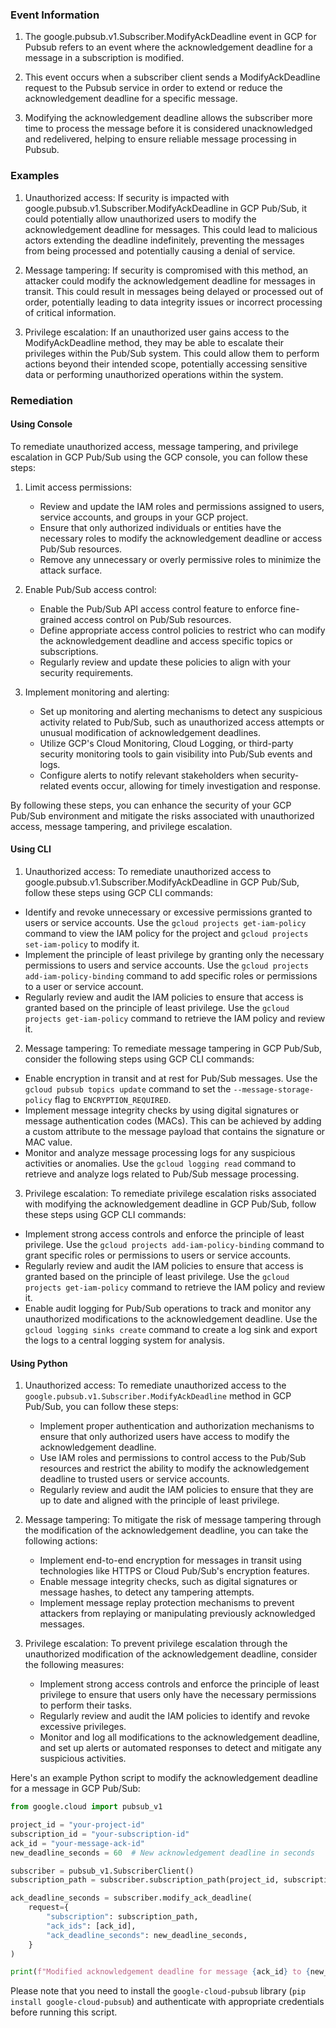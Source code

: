 
### Event Information

1. The google.pubsub.v1.Subscriber.ModifyAckDeadline event in GCP for Pubsub refers to an event where the acknowledgement deadline for a message in a subscription is modified.

2. This event occurs when a subscriber client sends a ModifyAckDeadline request to the Pubsub service in order to extend or reduce the acknowledgement deadline for a specific message.

3. Modifying the acknowledgement deadline allows the subscriber more time to process the message before it is considered unacknowledged and redelivered, helping to ensure reliable message processing in Pubsub.


### Examples

1. Unauthorized access: If security is impacted with google.pubsub.v1.Subscriber.ModifyAckDeadline in GCP Pub/Sub, it could potentially allow unauthorized users to modify the acknowledgement deadline for messages. This could lead to malicious actors extending the deadline indefinitely, preventing the messages from being processed and potentially causing a denial of service.

2. Message tampering: If security is compromised with this method, an attacker could modify the acknowledgement deadline for messages in transit. This could result in messages being delayed or processed out of order, potentially leading to data integrity issues or incorrect processing of critical information.

3. Privilege escalation: If an unauthorized user gains access to the ModifyAckDeadline method, they may be able to escalate their privileges within the Pub/Sub system. This could allow them to perform actions beyond their intended scope, potentially accessing sensitive data or performing unauthorized operations within the system.

### Remediation

#### Using Console

To remediate unauthorized access, message tampering, and privilege escalation in GCP Pub/Sub using the GCP console, you can follow these steps:

1. Limit access permissions:
   - Review and update the IAM roles and permissions assigned to users, service accounts, and groups in your GCP project.
   - Ensure that only authorized individuals or entities have the necessary roles to modify the acknowledgement deadline or access Pub/Sub resources.
   - Remove any unnecessary or overly permissive roles to minimize the attack surface.

2. Enable Pub/Sub access control:
   - Enable the Pub/Sub API access control feature to enforce fine-grained access control on Pub/Sub resources.
   - Define appropriate access control policies to restrict who can modify the acknowledgement deadline and access specific topics or subscriptions.
   - Regularly review and update these policies to align with your security requirements.

3. Implement monitoring and alerting:
   - Set up monitoring and alerting mechanisms to detect any suspicious activity related to Pub/Sub, such as unauthorized access attempts or unusual modification of acknowledgement deadlines.
   - Utilize GCP's Cloud Monitoring, Cloud Logging, or third-party security monitoring tools to gain visibility into Pub/Sub events and logs.
   - Configure alerts to notify relevant stakeholders when security-related events occur, allowing for timely investigation and response.

By following these steps, you can enhance the security of your GCP Pub/Sub environment and mitigate the risks associated with unauthorized access, message tampering, and privilege escalation.

#### Using CLI

1. Unauthorized access: To remediate unauthorized access to google.pubsub.v1.Subscriber.ModifyAckDeadline in GCP Pub/Sub, follow these steps using GCP CLI commands:

- Identify and revoke unnecessary or excessive permissions granted to users or service accounts. Use the `gcloud projects get-iam-policy` command to view the IAM policy for the project and `gcloud projects set-iam-policy` to modify it.
- Implement the principle of least privilege by granting only the necessary permissions to users and service accounts. Use the `gcloud projects add-iam-policy-binding` command to add specific roles or permissions to a user or service account.
- Regularly review and audit the IAM policies to ensure that access is granted based on the principle of least privilege. Use the `gcloud projects get-iam-policy` command to retrieve the IAM policy and review it.

2. Message tampering: To remediate message tampering in GCP Pub/Sub, consider the following steps using GCP CLI commands:

- Enable encryption in transit and at rest for Pub/Sub messages. Use the `gcloud pubsub topics update` command to set the `--message-storage-policy` flag to `ENCRYPTION_REQUIRED`.
- Implement message integrity checks by using digital signatures or message authentication codes (MACs). This can be achieved by adding a custom attribute to the message payload that contains the signature or MAC value.
- Monitor and analyze message processing logs for any suspicious activities or anomalies. Use the `gcloud logging read` command to retrieve and analyze logs related to Pub/Sub message processing.

3. Privilege escalation: To remediate privilege escalation risks associated with modifying the acknowledgement deadline in GCP Pub/Sub, follow these steps using GCP CLI commands:

- Implement strong access controls and enforce the principle of least privilege. Use the `gcloud projects add-iam-policy-binding` command to grant specific roles or permissions to users or service accounts.
- Regularly review and audit the IAM policies to ensure that access is granted based on the principle of least privilege. Use the `gcloud projects get-iam-policy` command to retrieve the IAM policy and review it.
- Enable audit logging for Pub/Sub operations to track and monitor any unauthorized modifications to the acknowledgement deadline. Use the `gcloud logging sinks create` command to create a log sink and export the logs to a central logging system for analysis.

#### Using Python

1. Unauthorized access: To remediate unauthorized access to the `google.pubsub.v1.Subscriber.ModifyAckDeadline` method in GCP Pub/Sub, you can follow these steps:

   - Implement proper authentication and authorization mechanisms to ensure that only authorized users have access to modify the acknowledgement deadline.
   - Use IAM roles and permissions to control access to the Pub/Sub resources and restrict the ability to modify the acknowledgement deadline to trusted users or service accounts.
   - Regularly review and audit the IAM policies to ensure that they are up to date and aligned with the principle of least privilege.

2. Message tampering: To mitigate the risk of message tampering through the modification of the acknowledgement deadline, you can take the following actions:

   - Implement end-to-end encryption for messages in transit using technologies like HTTPS or Cloud Pub/Sub's encryption features.
   - Enable message integrity checks, such as digital signatures or message hashes, to detect any tampering attempts.
   - Implement message replay protection mechanisms to prevent attackers from replaying or manipulating previously acknowledged messages.

3. Privilege escalation: To prevent privilege escalation through the unauthorized modification of the acknowledgement deadline, consider the following measures:

   - Implement strong access controls and enforce the principle of least privilege to ensure that users only have the necessary permissions to perform their tasks.
   - Regularly review and audit the IAM policies to identify and revoke excessive privileges.
   - Monitor and log all modifications to the acknowledgement deadline, and set up alerts or automated responses to detect and mitigate any suspicious activities.

Here's an example Python script to modify the acknowledgement deadline for a message in GCP Pub/Sub:

```python
from google.cloud import pubsub_v1

project_id = "your-project-id"
subscription_id = "your-subscription-id"
ack_id = "your-message-ack-id"
new_deadline_seconds = 60  # New acknowledgement deadline in seconds

subscriber = pubsub_v1.SubscriberClient()
subscription_path = subscriber.subscription_path(project_id, subscription_id)

ack_deadline_seconds = subscriber.modify_ack_deadline(
    request={
        "subscription": subscription_path,
        "ack_ids": [ack_id],
        "ack_deadline_seconds": new_deadline_seconds,
    }
)

print(f"Modified acknowledgement deadline for message {ack_id} to {new_deadline_seconds} seconds.")
```

Please note that you need to install the `google-cloud-pubsub` library (`pip install google-cloud-pubsub`) and authenticate with appropriate credentials before running this script.

